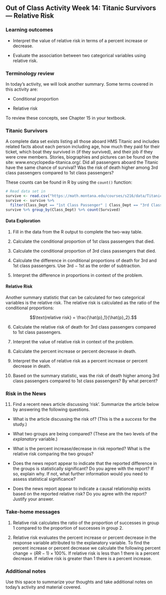 ## Out of Class Activity Week 14:  Titanic Survivors --- Relative Risk

\setstretch{1}

### Learning outcomes

* Interpret the value of relative risk in terms of a percent increase or decrease.

* Evaluate the association between two categorical variables using relative risk.

### Terminology review
In today's activity, we will look another summary. Some terms covered in this activity are:

* Conditional proportion

* Relative risk

To review these concepts, see Chapter 15 in your textbook.

<!-- ### Percent increase or percent decrease? -->

<!-- 1.  Last season’s skis are 30\% off original sale price at REI. You want to buy a pair of skis that were originally \$100. How much will you pay?  -->

<!-- \vspace{0.5in} -->

<!-- 2.  What about a pair of skis that were originally \$593 at REI? -->

<!-- \vspace{0.5in} -->

<!-- 3.  The same pair of skis are selling for \$650 at Chalet Sports. What percent higher is this price compared to the \$593 at REI? -->

<!-- \vspace{0.5in} -->

<!-- 4.  You’re on vacation in Spokane and decide to buy a \$450 pair of skis. The sales tax is 6.5\%. How much do you pay in total? -->

<!-- \vspace{0.5in} -->

### Titanic Survivors

A complete data set exists listing all those aboard HMS Titanic and includes related facts about each person including age, how much they paid for their ticket, which boat they survived in (if they survived), and their job if they were crew members. Stories, biographies and pictures can be found on the site: www.encyclopedia-titanica.org/.  Did all passengers aboard the Titanic have the same chance of survival?  Was the risk of death higher among 3rd class passengers compared to 1st class passengers?

These counts can be found in R by using the `count()` function:
```{r, echo=TRUE, warning=FALSE, message=FALSE, collapse=FALSE}
# Read data set in
survive <- read.csv("https://math.montana.edu/courses/s216/data/Titanic.csv")
survive <- survive %>%
  filter(Class_Dept == "1st Class Passenger" | Class_Dept == "3rd Class Passenger")
survive %>% group_by(Class_Dept) %>% count(Survived)
```

\newpage

#### Data Exploration {-}

1.  Fill in the data from the R output to complete the two-way table.

\begin{center}
\begin{tabular}{|c|c|c|c|}
\hline
 & \multicolumn{2}{|c|}{\textbf{Class}} & \\ \hline
\textbf{Outcome} & 1st Class Passenger & 3rd Class Passenger & Total \\ \hline
 Dead & & &  \\ 
 & & & \\ \hline
 Alive & & &  \\ 
 & & & \\ \hline
 Total & & &  \\ 
 & & & \\ \hline  
\end{tabular}
\end{center}


2.  Calculate the conditional proportion of 1st class passengers that died.

\vspace{0.8in}

3.  Calculate the conditional proportion of 3rd class passengers that died.

\vspace{0.8in}

4. Calculate the difference in conditional proportions of death for 3rd and 1st class passengers.  Use 3rd $-$ 1st as the order of subtraction.

\vspace{0.8in}

5. Interpret the difference in proportions in context of the problem.

\vspace{0.8in}

#### Relative Risk {-}

Another summary statistic that can be calculated for two categorical variables is the relative risk.  The relative risk is calculated as the ratio of the conditional proportions:


$$\text{relative risk} = \frac{\hat{p}_1}{\hat{p}_2}.$$


6.  Calculate the relative risk of death for 3rd class passengers compared to 1st class passengers.

\vspace{0.8in}

7.  Interpret the value of relative risk in context of the problem.

\vspace{0.8in}

8. Calculate the percent increase or percent decrease in death.

\vspace{0.5in}

9. Interpret the value of relative risk as a percent increase or percent decrease in death.

\vspace{0.8in}

10. Based on the summary statistic, was the risk of death higher among 3rd class passengers compared to 1st class passengers? By what percent?

\vspace{0.8in}


### Risk in the News

11.  Find a recent news article discussing 'risk'.  Summarize the article below by answering the following questions.

* What is the article discussing the risk of?  (This is the a *success* for the study.)

\vspace{0.5in}

* What two groups are being compared?  (These are the two levels of the *explanatory* variable.)

\vspace{0.5in}

* What is the percent increase/decrease in risk reported?  What is the relative risk comparing the two groups?

\vspace{0.5in}

* Does the news report appear to indicate that the reported difference in the groups is statistically significant?  Do you agree with the report?  If so, explain why.  If not, what further information would you need to assess statistical significance?

\vspace{1in}

* Does the news report appear to indicate a causal relationship exists based on the reported relative risk?  Do you agree with the report?  Justify your answer.

\vspace{1in}
\newpage


### Take-home messages

1. Relative risk calculates the ratio of the proportion of successes in group 1 compared to the proportion of successes in group 2.

2. Relative risk evaluates the percent increase or percent decrease in the response variable attributed to the explanatory variable.  To find the percent increase or percent decrease we calculate the following $\text{percent change}=(RR - 1)\times 100\%$. If relative risk is less than 1 there is a percent decrease.  If relative risk is greater than 1 there is a percent increase.

### Additional notes

Use this space to summarize your thoughts and take additional notes on today's activity and material covered.

\newpage